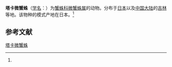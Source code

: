 {{Speciesbox
| name = 塔卡微蟹蛛
| status = 
| status_system = 
| image = 
| genus = Lysiteles
| species = takashimai
| authority = (Uemura, 1937)<ref name='id14536'>{{cite web| url =http://www.bioinfo.cn/db05/BjdwSpecies.php?action=view&id=14536| title =塔卡微蟹蛛| work =《中国动物物种编目数据库》| publisher =中国科学院微生物研究所| author =中国科学院动物研究所| accessdate =2009-04-28| deadurl =yes| archiveurl =https://web.archive.org/web/20160305015923/http://www.bioinfo.cn/db05/BjdwSpecies.php?action=view&id=14536| archivedate =2016-03-05}}</ref>
}}

'''塔卡微蟹蛛'''（[[学名|学名]]：{{lang|la|''Lysiteles takashimai''}}）为[[蟹蛛科|蟹蛛科]][[微蟹蛛属|微蟹蛛属]]的动物。分布于[[日本|日本]]以及[[中国大陆|中国大陆]]的[[吉林|吉林]]等地。该物种的模式产地在日本。<ref name='id14536'/>

== 参考文献 ==
{{reflist}}

{{Wikispecies|Lysiteles takashimai}}

[[Category:微蟹蛛属|塔卡微蟹蛛]]


{{蜘蛛小作品}}